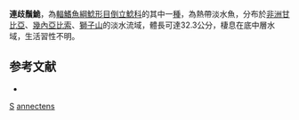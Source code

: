 {{Speciesbox 
| taxon = Synodontis annectens
| authority = [[Boulenger|Boulenger]], 1911
| status = LC
| status_system = IUCN3.1
}}

'''連歧鬚鮠'''，為[[輻鰭魚綱|輻鰭魚綱]][[鯰形目|鯰形目]][[倒立鯰科|倒立鯰科]]的其中一[[種|種]]，為熱帶淡水魚，分布於[[非洲|非洲]][[甘比亞|甘比亞]]、[[幾內亞比索|幾內亞比索]]、[[塞拉利昂|獅子山]]的淡水流域，體長可達32.3公分，棲息在底中層水域，生活習性不明。

==参考文献==
*{{FishBase_species|genus=Synodontis|species=annectens|year=2015|month=5}}

{{Taxonbar}}

[[Category:1911年描述的鱼类|S]]
[[Category:歧鬚鮠屬|annectens]]